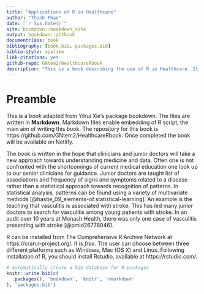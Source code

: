 ```yaml
--- 
title: "Applications of R in Healthcare"
author: "Thanh Phan"
date: "`r Sys.Date()`"
site: bookdown::bookdown_site
output: bookdown::gitbook
documentclass: book
bibliography: [book.bib, packages.bib]
biblio-style: apalike
link-citations: yes
github-repo: GNtem2/HealthcareRbook
description: "This is a book describing the use of R in Healthcare. It is aimed at beginners of R language. The majority of the examples are taken from works in Neurology. The ideas and principles can be applied to other aspects of Healthcare. The output format for this example is bookdown::gitbook."
---
```


# Preamble

This is a _book_ adapted from Yihui Xie's package bookdown. The files are written in **Markdown**. Markdown files enable embedding of R script, the main aim of writing this book. The repository for this book is https://github.com/GNtem2/HealthcareRbook. Once completed the book will be available on Netlify. 

The book is written in the hope that clinicians and junior doctors will take a new approach towards understanding medicine and data. Often one is not confronted with the shortcomings of current medical education one look up to our senior clinicians for guidance. Junior doctors are taught list of associations and frequency of signs and symptoms related to a disease  rather than a statistical approach towards recognition of patterns. In statistical analysis, patterns can be found using a variety of multivariate methods [@hastie_09_elements-of.statistical-learning]. An example is the teaching that vasculitis is associated with stroke. This has led many junior doctors to search for vasculitis among young patients with stroke. In an audit over 10 years at Monash Health, there was only one case of vasculitis presenting with stroke [@pmid26778046].

R can be installed from The Comprehensive R Archive Network at https://cran.r-project.org/. It is _free_. The user can choose between three different platforms such as Windows, Mac (OS X) and Linux. Following installation of R, you should install Rstudio, available at https://rstudio.com/.

```r
# automatically create a bib database for R packages
knitr::write_bib(c(
  .packages(), 'bookdown', 'knitr', 'rmarkdown'
), 'packages.bib')
```


